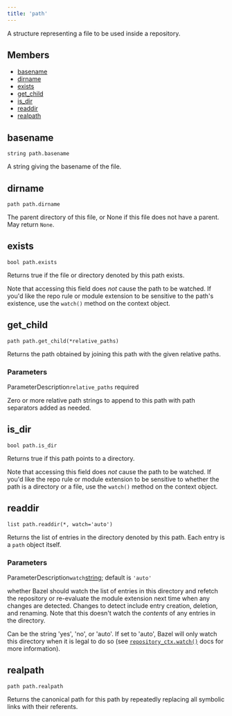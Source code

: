 ```yaml
---
title: 'path'
---
```




A structure representing a file to be used inside a repository.

## Members

- [basename](#basename)
- [dirname](#dirname)
- [exists](#exists)
- [get\_child](#get_child)
- [is\_dir](#is_dir)
- [readdir](#readdir)
- [realpath](#realpath)

## basename

```
string path.basename
```

 A string giving the basename of the file.



## dirname

```
path path.dirname
```

 The parent directory of this file, or None if this file does not have a parent.
 May return `None`.



## exists

```
bool path.exists
```

 Returns true if the file or directory denoted by this path exists.

Note that accessing this field does _not_ cause the path to be watched. If you'd like the repo rule or module extension to be sensitive to the path's existence, use the `watch()` method on the context object.



## get\_child

```
path path.get_child(*relative_paths)
```

 Returns the path obtained by joining this path with the given relative paths.


### Parameters

ParameterDescription`relative_paths`
 required

 Zero or more relative path strings to append to this path with path separators added as needed.



## is\_dir

```
bool path.is_dir
```

 Returns true if this path points to a directory.

Note that accessing this field does _not_ cause the path to be watched. If you'd like the repo rule or module extension to be sensitive to whether the path is a directory or a file, use the `watch()` method on the context object.



## readdir

```
list path.readdir(*, watch='auto')
```

 Returns the list of entries in the directory denoted by this path. Each entry is a `path` object itself.



### Parameters

ParameterDescription`watch`[string](../core/string.html);
 default is `'auto'`

 whether Bazel should watch the list of entries in this directory and refetch the repository or re-evaluate the module extension next time when any changes are detected. Changes to detect include entry creation, deletion, and renaming. Note that this doesn't watch the _contents_ of any entries in the directory.

Can be the string 'yes', 'no', or 'auto'. If set to 'auto', Bazel will only watch this directory when it is legal to do so (see [`repository_ctx.watch()`](repository_ctx.html#watch) docs for more information).



## realpath

```
path path.realpath
```

 Returns the canonical path for this path by repeatedly replacing all symbolic links with their referents.
